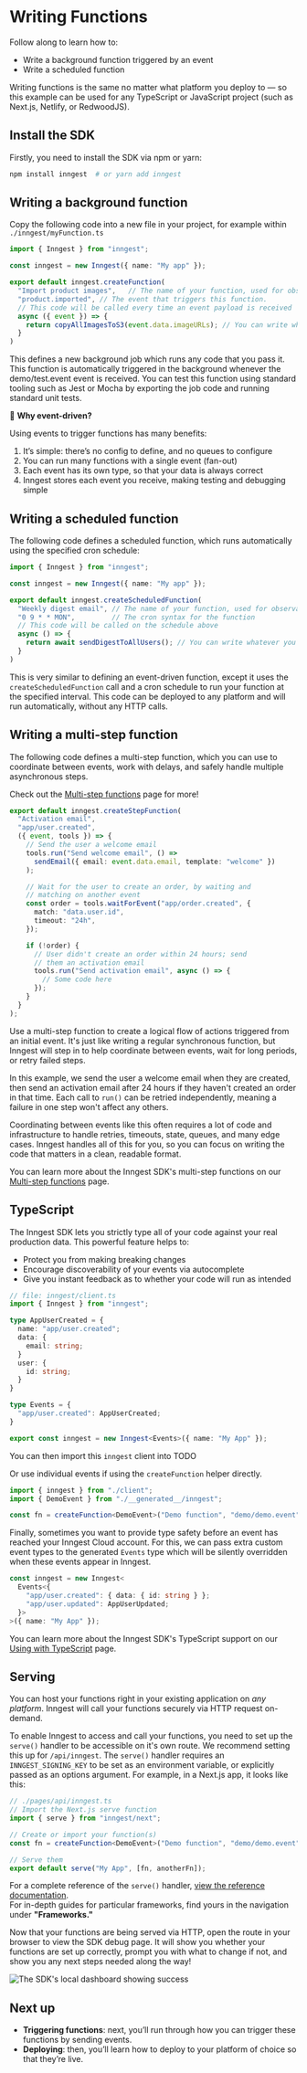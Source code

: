 # Writing Functions

Follow along to learn how to:

- Write a background function triggered by an event
- Write a scheduled function

Writing functions is the same no matter what platform you deploy to — so this example can be used for any TypeScript or JavaScript project (such as Next.js, Netlify, or RedwoodJS).

## Install the SDK

Firstly, you need to install the SDK via npm or yarn:

```bash
npm install inngest  # or yarn add inngest
```

## Writing a background function

Copy the following code into a new file in your project, for example within `./inngest/myFunction.ts`

```typescript
import { Inngest } from "inngest";

const inngest = new Inngest({ name: "My app" });

export default inngest.createFunction(
  "Import product images",   // The name of your function, used for observability.
  "product.imported", // The event that triggers this function.
  // This code will be called every time an event payload is received
  async ({ event }) => {
    return copyAllImagesToS3(event.data.imageURLs); // You can write whatever you want here.
  }
)
```

This defines a new background job which runs any code that you pass it.  This function is automatically triggered in the background whenever the demo/test.event event is received.  You can test this function using standard tooling such as Jest or Mocha by exporting the job code and running standard unit tests.

💁 **Why event-driven?**

Using events to trigger functions has many benefits:

1. It’s simple:  there’s no config to define, and no queues to configure
2. You can run many functions with a single event (fan-out)
3. Each event has its own type, so that your data is always correct
4. Inngest stores each event you receive, making testing and debugging simple

## Writing a scheduled function

The following code defines a scheduled function, which runs automatically using the specified cron schedule:

```typescript
import { Inngest } from "inngest";

const inngest = new Inngest({ name: "My app" });

export default inngest.createScheduledFunction(
  "Weekly digest email", // The name of your function, used for observability.
  "0 9 * * MON",         // The cron syntax for the function
  // This code will be called on the schedule above
  async () => {
    return await sendDigestToAllUsers(); // You can write whatever you want here.
  }
)
```

This is very similar to defining an event-driven function, except it uses the `createScheduledFunction` call and a cron schedule to run your function at the specified interval.  This code can be deployed to any platform and will run automatically, without any HTTP calls.

## Writing a multi-step function

The following code defines a multi-step function, which you can use to coordinate between events, work with delays, and safely handle multiple asynchronous steps.

Check out the <a href="/docs/functions/multi-step">Multi-step functions</a> page for more!

```typescript
export default inngest.createStepFunction(
  "Activation email",
  "app/user.created",
  ({ event, tools }) => {
    // Send the user a welcome email
    tools.run("Send welcome email", () =>
      sendEmail({ email: event.data.email, template: "welcome" })
    );

    // Wait for the user to create an order, by waiting and
    // matching on another event
    const order = tools.waitForEvent("app/order.created", {
      match: "data.user.id",
      timeout: "24h",
    });

    if (!order) {
      // User didn't create an order within 24 hours; send
      // them an activation email
      tools.run("Send activation email", async () => {
        // Some code here
      });
    }
  }
);
```

Use a multi-step function to create a logical flow of actions triggered from an initial event. It's just like writing a regular synchronous function, but Inngest will step in to help coordinate between events, wait for long periods, or retry failed steps.

In this example, we send the user a welcome email when they are created, then send an activation email after 24 hours if they haven't created an order in that time. Each call to `run()` can be retried independently, meaning a failure in one step won't affect any others.

Coordinating between events like this often requires a lot of code and infrastructure to handle retries, timeouts, state, queues, and many edge cases. Inngest handles all of this for you, so you can focus on writing the code that matters in a clean, readable format.

You can learn more about the Inngest SDK's multi-step functions on our [Multi-step functions](/docs/functions/multi-step) page.

## TypeScript

The Inngest SDK lets you strictly type all of your code against your real production data. This powerful feature helps to:

- Protect you from making breaking changes
- Encourage discoverability of your events via autocomplete
- Give you instant feedback as to whether your code will run as intended

```typescript
// file: inngest/client.ts
import { Inngest } from "inngest";

type AppUserCreated = {
  name: "app/user.created";
  data: {
    email: string;
  }
  user: {
    id: string;
  }
}

type Events = {
  "app/user.created": AppUserCreated;
}

export const inngest = new Inngest<Events>({ name: "My App" });
```

You can then import this `inngest` client into TODO

Or use individual events if using the `createFunction` helper directly.

```typescript
import { inngest } from "./client";
import { DemoEvent } from "./__generated__/inngest";

const fn = createFunction<DemoEvent>("Demo function", "demo/demo.event", job);
```

Finally, sometimes you want to provide type safety before an event has reached your Inngest Cloud account. For this, we can pass extra custom event types to the generated `Events` type which will be silently overridden when these events appear in Inngest.

```typescript
const inngest = new Inngest<
  Events<{
    "app/user.created": { data: { id: string } };
    "app/user.updated": AppUserUpdated;
  }>
>({ name: "My App" });
```

You can learn more about the Inngest SDK's TypeScript support on our [Using with TypeScript](/docs/typescript) page.

## Serving

You can host your functions right in your existing application on _any platform_. Inngest will call your functions securely via HTTP request on-demand.

To enable Inngest to access and call your functions, you need to set up the `serve()` handler to be accessible on it's own route. We recommend setting this up for `/api/inngest`. The `serve()` handler requires an `INNGEST_SIGNING_KEY` to be set as an environment variable, or explicitly passed as an options argument. For example, in a Next.js app, it looks like this:

```typescript
// ./pages/api/inngest.ts
// Import the Next.js serve function
import { serve } from "inngest/next";

// Create or import your function(s)
const fn = createFunction<DemoEvent>("Demo function", "demo/demo.event", job);

// Serve them
export default serve("My App", [fn, anotherFn]);
```


For a complete reference of the `serve()` handler, <a href="/docs/sdk/serve">view the reference documentation</a>.<br/>
For in-depth guides for particular frameworks, find yours in the navigation under **"Frameworks."**


Now that your functions are being served via HTTP, open the route in your browser to view the SDK debug page. It will show you whether your functions are set up correctly, prompt you with what to change if not, and show you any next steps needed along the way!

![The SDK's local dashboard showing success](/assets/docs/sdk/landing.png)

## Next up

- **Triggering functions**: next, you’ll run through how you can trigger these functions by sending events.
- **Deploying**: then, you’ll learn how to deploy to your platform of choice so that they’re live.

